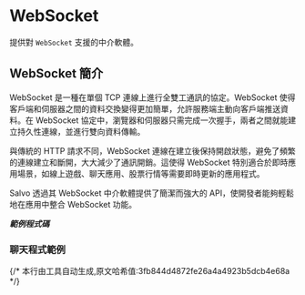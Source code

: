 # WebSocket


提供對 `WebSocket` 支援的中介軟體。

## WebSocket 簡介

WebSocket 是一種在單個 TCP 連線上進行全雙工通訊的協定。WebSocket 使得客戶端和伺服器之間的資料交換變得更加簡單，允許服務端主動向客戶端推送資料。在 WebSocket 協定中，瀏覽器和伺服器只需完成一次握手，兩者之間就能建立持久性連線，並進行雙向資料傳輸。

與傳統的 HTTP 請求不同，WebSocket 連線在建立後保持開啟狀態，避免了頻繁的連線建立和斷開，大大減少了通訊開銷。這使得 WebSocket 特別適合於即時應用場景，如線上遊戲、聊天應用、股票行情等需要即時更新的應用程式。

Salvo 透過其 WebSocket 中介軟體提供了簡潔而強大的 API，使開發者能夠輕鬆地在應用中整合 WebSocket 功能。

_**範例程式碼**_ 

<Tabs>
<Tab label="main.rs">
<WebsocketMainCode/>
</Tab>
<Tab label="Cargo.toml">
<WebsocketCargoCode/>
</Tab>
</Tabs>

### 聊天程式範例

<Tabs>
<Tab label="main.rs">
<WebsocketChatMainCode/>
</Tab>
<Tab label="Cargo.toml">
<WebsocketChatCargoCode/>
</Tab>
</Tabs>
{/* 本行由工具自动生成,原文哈希值:3fb844d4872fe26a4a4923b5dcb4e68a */}